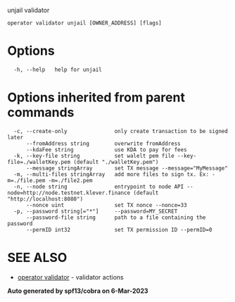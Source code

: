 unjail validator

```undefined
operator validator unjail [OWNER_ADDRESS] [flags]
```

# Options

```undefined
  -h, --help   help for unjail
```

# Options inherited from parent commands

```undefined
  -c, --create-only               only create transaction to be signed later
      --fromAddress string        overwrite fromAddress
      --kdaFee string             use KDA to pay for fees
  -k, --key-file string           set walelt pem file --key-file=./walletKey.pem (default "./walletKey.pem")
      --message stringArray       set TX message --message="MyMessage"
  -m, --multi-files stringArray   add more files to sign tx. Ex: -m=./file.pem -m=./file2.pem
  -n, --node string               entrypoint to node API --node=http://node.testnet.klever.finance (default "http://localhost:8080")
      --nonce uint                set TX nonce --nonce=33
  -p, --password string[="*"]     --password=MY_SECRET
      --password-file string      path to a file containing the password
      --permID int32              set TX permission ID --permID=0
```

# SEE ALSO

- [operator validator](undefined) - validator actions

**Auto generated by spf13/cobra on 6-Mar-2023**

